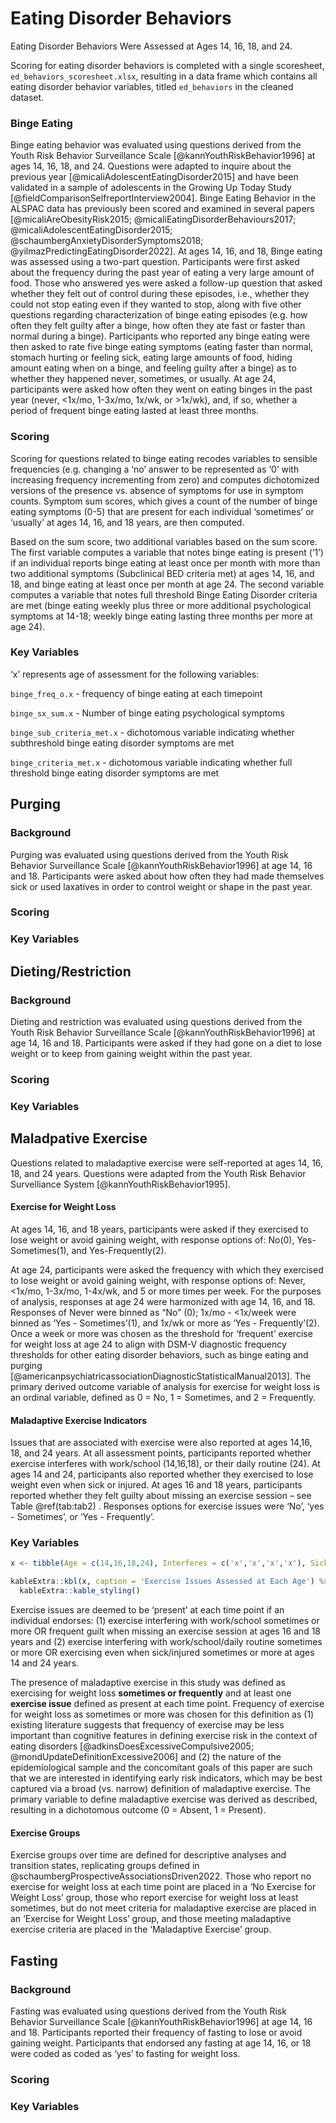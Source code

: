 # Eating Disorder Behaviors

Eating Disorder Behaviors Were Assessed at Ages 14, 16, 18, and 24.

Scoring for eating disorder behaviors is completed with a single scoresheet, `ed_behaviors_scoresheet.xlsx`, resulting in a data frame which contains all eating disorder behavior variables, titled `ed_behaviors` in the cleaned dataset.

### Binge Eating

Binge eating behavior was evaluated using questions derived from the Youth Risk Behavior Surveillance Scale [@kannYouthRiskBehavior1996] at ages 14, 16, 18, and 24. Questions were adapted to inquire about the previous year [@micaliAdolescentEatingDisorder2015] and have been validated in a sample of adolescents in the Growing Up Today Study [@fieldComparisonSelfreportInterview2004]. Binge Eating Behavior in the ALSPAC data has previously been scored and examined in several papers [@micaliAreObesityRisk2015; @micaliEatingDisorderBehaviours2017; @micaliAdolescentEatingDisorder2015; @schaumbergAnxietyDisorderSymptoms2018; @yilmazPredictingEatingDisorder2022]. At ages 14, 16, and 18, Binge eating was assessed using a two-part question. Participants were first asked about the frequency during the past year of eating a very large amount of food. Those who answered yes were asked a follow-up question that asked whether they felt out of control during these episodes, i.e., whether they could not stop eating even if they wanted to stop, along with five other questions regarding characterization of binge eating episodes (e.g. how often they felt guilty after a binge, how often they ate fast or faster than normal during a binge). Participants who reported any binge eating were then asked to rate five binge eating symptoms (eating faster than normal, stomach hurting or feeling sick, eating large amounts of food, hiding amount eating when on a binge, and feeling guilty after a binge) as to whether they happened never, sometimes, or usually. At age 24, participants were asked how often they went on eating binges in the past year (never, \<1x/mo, 1-3x/mo, 1x/wk, or \>1x/wk), and, if so, whether a period of frequent binge eating lasted at least three months.

### Scoring

Scoring for questions related to binge eating recodes variables to sensible frequencies (e.g. changing a 'no' answer to be represented as '0' with increasing frequency incrementing from zero) and computes dichotomized versions of the presence vs. absence of symptoms for use in symptom counts. Symptom sum scores, which gives a count of the number of binge eating symptoms (0-5) that are present for each individual 'sometimes' or 'usually' at ages 14, 16, and 18 years, are then computed.

Based on the sum score, two additional variables based on the sum score. The first variable computes a variable that notes binge eating is present ('1') if an individual reports binge eating at least once per month with more than two additional symptoms (Subclinical BED criteria met) at ages 14, 16, and 18, and binge eating at least once per month at age 24. The second variable computes a variable that notes full threshold Binge Eating Disorder criteria are met (binge eating weekly plus three or more additional psychological symptoms at 14-18; weekly binge eating lasting three months per more at age 24).

### Key Variables

'x' represents age of assessment for the following variables:

`binge_freq_o.x` - frequency of binge eating at each timepoint

`binge_sx_sum.x` - Number of binge eating psychological symptoms

`binge_sub_criteria_met.x` - dichotomous variable indicating whether subthreshold binge eating disorder symptoms are met

`binge_criteria_met.x` - dichotomous variable indicating whether full threshold binge eating disorder symptoms are met

## Purging

### Background

Purging was evaluated using questions derived from the Youth Risk Behavior Surveillance Scale [@kannYouthRiskBehavior1996] at age 14, 16 and 18. Participants were asked about how often they had made themselves sick or used laxatives in order to control weight or shape in the past year.

### Scoring

### Key Variables

## Dieting/Restriction

### Background

Dieting and restriction was evaluated using questions derived from the Youth Risk Behavior Surveillance Scale [@kannYouthRiskBehavior1996] at age 14, 16 and 18. Participants were asked if they had gone on a diet to lose weight or to keep from gaining weight within the past year.

### Scoring

### Key Variables

## Maladpative Exercise

Questions related to maladaptive exercise were self-reported at ages 14, 16, 18, and 24 years. Questions were adapted from the Youth Risk Behavior Survelliance System [@kannYouthRiskBehavior1995].

#### Exercise for Weight Loss

At ages 14, 16, and 18 years, participants were asked if they exercised to lose weight or avoid gaining weight, with response options of: No(0), Yes-Sometimes(1), and Yes-Frequently(2).

At age 24, participants were asked the frequency with which they exercised to lose weight or avoid gaining weight, with response options of: Never, \<1x/mo, 1-3x/mo, 1-4x/wk, and 5 or more times per week. For the purposes of analysis, responses at age 24 were harmonized with age 14, 16, and 18. Responses of Never were binned as "No" (0); 1x/mo - \<1x/week were binned as 'Yes - Sometimes'(1), and 1x/wk or more as 'Yes - Frequently'(2). Once a week or more was chosen as the threshold for 'frequent' exercise for weight loss at age 24 to align with DSM-V diagnostic frequency thresholds for other eating disorder behaviors, such as binge eating and purging [@americanpsychiatricassociationDiagnosticStatisticalManual2013]. The primary derived outcome variable of analysis for exercise for weight loss is an ordinal variable, defined as 0 = No, 1 = Sometimes, and 2 = Frequently.

#### Maladaptive Exercise Indicators

Issues that are associated with exercise were also reported at ages 14,16, 18, and 24 years. At all assessment points, participants reported whether exercise interferes with work/school (14,16,18), or their daily routine (24). At ages 14 and 24, participants also reported whether they exercised to lose weight even when sick or injured. At ages 16 and 18 years, participants reported whether they felt guilty about missing an exercise session -- see Table \@ref(tab:tab2) . Responses options for exercise issues were 'No', 'yes - Sometimes', or 'Yes - Frequently'.

### Key Variables

```r
x <- tibble(Age = c(14,16,18,24), Interferes = c('x','x','x','x'), Sick_Injured = c('x',' ',' ', 'x'), Guilt = c('' ,'x','x', '')) 

kableExtra::kbl(x, caption = 'Exercise Issues Assessed at Each Age') %>% 
  kableExtra::kable_styling()
```

Exercise issues are deemed to be 'present' at each time point if an individual endorses: (1) exercise interfering with work/school sometimes or more OR frequent guilt when missing an exercise session at ages 16 and 18 years and (2) exercise interfering with work/school/daily routine sometimes or more OR exercising even when sick/injured sometimes or more at ages 14 and 24 years.

The presence of maladaptive exercise in this study was defined as exercising for weight loss **sometimes or frequently** and at least one **exercise issue** defined as present at each time point. Frequency of exercise for weight loss as sometimes or more was chosen for this definition as (1) existing literature suggests that frequency of exercise may be less important than cognitive features in defining exercise risk in the context of eating disorders [@adkinsDoesExcessiveCompulsive2005; @mondUpdateDefinitionExcessive2006] and (2) the nature of the epidemiological sample and the concomitant goals of this paper are such that we are interested in identifying early risk indicators, which may be best captured via a broad (vs. narrow) definition of maladaptive exercise. The primary variable to define maladaptive exercise was derived as described, resulting in a dichotomous outcome (0 = Absent, 1 = Present).

#### Exercise Groups

Exercise groups over time are defined for descriptive analyses and transition states, replicating groups defined in @schaumbergProspectiveAssociationsDriven2022. Those who report no exercise for weight loss at each time point are placed in a 'No Exercise for Weight Loss' group, those who report exercise for weight loss at least sometimes, but do not meet criteria for maladaptive exercise are placed in an 'Exercise for Weight Loss' group, and those meeting maladaptive exercise criteria are placed in the 'Maladaptive Exercise' group.

## Fasting

### Background

Fasting was evaluated using questions derived from the Youth Risk Behavior Surveillance Scale [@kannYouthRiskBehavior1996] at age 14, 16 and 18. Participants reported their frequency of fasting to lose or avoid gaining weight. Participants that endorsed any fasting at age 14, 16, or 18 were coded as coded as 'yes' to fasting for weight loss.

### Scoring

### Key Variables
